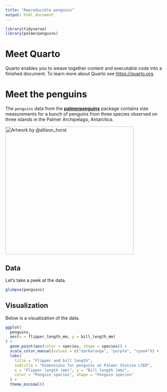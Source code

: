 ```yaml
---
title: "Reproducible penguins"
output: html_document
---
```


```r
library(tidyverse)
library(palmerpenguins)
```

# Meet Quarto

Quarto enables you to weave together content and executable code into a finished document.
To learn more about Quarto see <https://quarto.org>.

# Meet the penguins

The `penguins` data from the [**palmerpenguins**](https://allisonhorst.github.io/palmerpenguins "palmerpenguins R package") package contains size measurements for a bunch of penguins from three species observed on three islands in the Palmer Archipelago, Antarctica.

[![Artwork by \@allison_horst](images/penguins.png "Palmer Penguins"){width="400"}](https://allisonhorst.github.io/palmerpenguins/articles/art.html)

## Data

Let's take a peek at the data.

```r
glimpse(penguins)
```

## Visualization

Below is a visualization of the data.

```r
ggplot(
  penguins,
  aes(x = flipper_length_mm, y = bill_length_mm)
) +
  geom_point(aes(color = species, shape = species)) +
  scale_color_manual(values = c("darkorange", "purple", "cyan4")) +
  labs(
    title = "Flipper and bill length",
    subtitle = "Dimensions for penguins at Palmer Station LTER",
    x = "Flipper length (mm)", y = "Bill length (mm)",
    color = "Penguin species", shape = "Penguin species"
  ) +
  theme_minimal()
```
